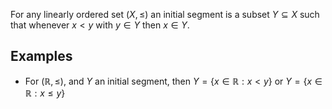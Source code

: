 For any linearly ordered set <math display="inline">\left( X, \le \right)</math> an initial segment is a subset <math display="inline">Y \subseteq X</math> such that whenever <math display="inline">x < y</math> with <math display="inline">y \in Y</math> then <math display="inline">x \in Y</math>.

== Examples ==
* For <math display="inline">\left( \mathbb{R},\le  \right)</math>, and <math display="inline">Y</math> an initial segment, then <math display="inline">Y = \left\{ x \in \mathbb{R}: x < y \right\}</math> or <math display="inline">Y = \left\{ x \in \mathbb{R}: x \le y \right\}</math>

{{Knowledge Metadata|Relations|Definition}}